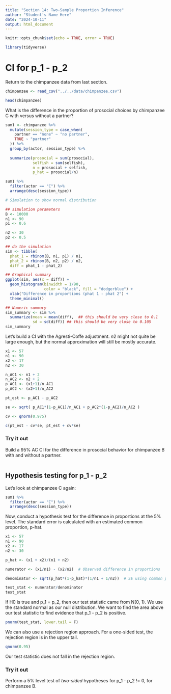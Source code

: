 ```yaml
---
title: "Section 14: Two-Sample Proportion Inference"
author: "Student's Name Here"
date: "2024-10-11"
output: html_document
---
```


```r
knitr::opts_chunk$set(echo = TRUE, error = TRUE)
```

```r
library(tidyverse)
```



# CI for p_1 - p_2

Return to the chimpanzee data from last section.

```r
chimpanzee <- read_csv("../../data/chimpanzee.csv")

head(chimpanzee)
```

What is the difference in the proportion of prosocial choices by chimpanzee C with versus without a partner?

```r
sum1 <- chimpanzee %>% 
  mutate(session_type = case_when(
    partner == "none" ~ "no partner",
    TRUE ~ "partner"
  )) %>% 
  group_by(actor, session_type) %>% 
  
  summarize(prosocial = sum(prosocial),
            selfish = sum(selfish),
            n = prosocial + selfish,
            p_hat = prosocial/n)

sum1 %>%
  filter(actor == "C") %>%
  arrange(desc(session_type))
```

```r
# Simulation to show normal distribution

## simulation parameters
B <- 10000
n1 <- 90
p1 <- 0.6

n2 <- 30
p2 <- 0.5

## do the simulation
sim <- tibble(
  phat_1 = rbinom(B, n1, p1) / n1,
  phat_2 = rbinom(B, n2, p2) / n2,
  diff = phat_1 - phat_2)
```

```r
## Graphical summary
ggplot(sim, aes(x = diff)) +
  geom_histogram(binwidth = 1/90,
                 color = "black", fill = "dodgerblue") +
  xlab("Difference in proportions (phat 1 - phat 2") +
  theme_minimal()

## Numeric summary
sim_summary <- sim %>% 
  summarize(mean = mean(diff),  ## this should be very close to 0.1
            sd = sd(diff)) ## this should be very close to 0.105
sim_summary
```



Let's build a CI with the Agresti-Coffe adjustment.  $n2$ might not quite be large enough, but the normal approximation will still be mostly accurate.

```r
x1 <- 57
n1 <- 90
x2 <- 17
n2 <- 30

n_AC1 <- n1 + 2
n_AC2 <- n2 + 2
p_AC1 <- (x1+1)/n_AC1
p_AC2 <- (x2+1)/n_AC2

pt_est <- p_AC1 - p_AC2

se <- sqrt( p_AC1*(1-p_AC1)/n_AC1 + p_AC2*(1-p_AC2)/n_AC2 )

cv <- qnorm(0.975)

c(pt_est - cv*se, pt_est + cv*se)
```


### Try it out

Build a 95% AC CI for the difference in prosocial behavior for chimpanzee B with and without a partner.

```r

```


## Hypothesis testing for p_1 - p_2

Let's look at chimpanzee C again:

```r
sum1 %>%
  filter(actor == "C") %>%
  arrange(desc(session_type))
```


Now, conduct a hypothesis test for the difference in proportions at the 5% level.  The standard error is calculated with an estimated common proportion, p-hat.

```r
x1 <- 57
n1 <- 90
x2 <- 17
n2 <- 30

p_hat <- (x1 + x2)/(n1 + n2)

numerator <- (x1/n1) - (x2/n2)  # Observed difference in proportions

denominator <- sqrt(p_hat*(1-p_hat)*(1/n1 + 1/n2))  # SE using common proportion

test_stat <- numerator/denominator
test_stat
```

If H0 is true and p_1 = p_2, then our test statistic came from N(0, 1).  We use the standard normal as our null distribution.  We want to find the area above our test statistic to find evidence that p_1 - p_2 is positive.

```r
pnorm(test_stat, lower.tail = F)
```

We can also use a rejection region approach.  For a one-sided test, the rejection region is in the upper tail.

```r
qnorm(0.95)
```

Our test statistic does not fall in the rejection region.


### Try it out

Perform a 5% level test of *two-sided* hypotheses for p_1 - p_2 != 0, for chimpanzee B.

```r

```











